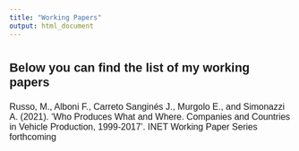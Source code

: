 ```yaml
---
title: "Working Papers"
output: html_document
---
```


#
##


<font style="font-family: Helvetica, sans-serif; font-size:14pt">

### Below you can find the list of my working papers

</font>

<font style="font-family: Helvetica, sans-serif; font-size:12pt">

Russo, M., Alboni F., Carreto Sanginés J., Murgolo E., and Simonazzi A. (2021).
‘Who Produces What and Where. Companies and Countries in Vehicle
Production, 1999-2017’. INET Working Paper Series forthcoming

</font>